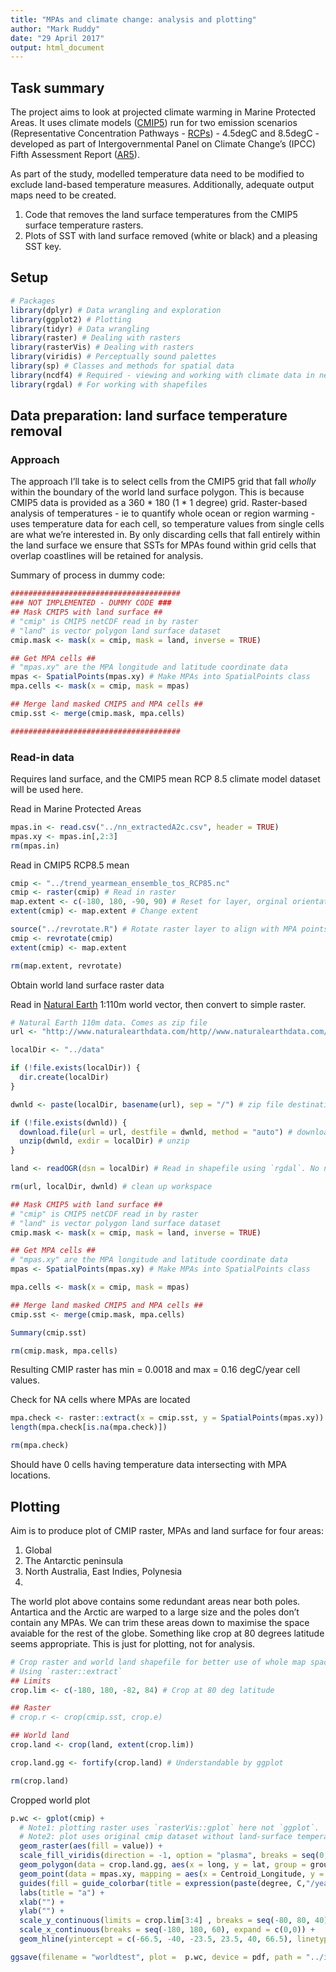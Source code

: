 ```yaml
---
title: "MPAs and climate change: analysis and plotting"
author: "Mark Ruddy"
date: "29 April 2017"
output: html_document
---
```


## Task summary

The project aims to look at projected climate warming in Marine Protected Areas. It uses climate models ([CMIP5](http://cmip-pcmdi.llnl.gov/cmip5/)) run for two emission scenarios (Representative Concentration Pathways - [RCPs](https://www.skepticalscience.com/rcp.php?t=1)) - 4.5degC and 8.5degC - developed as part of Intergovernmental Panel on Climate Change's (IPCC) Fifth Assessment Report ([AR5](http://www.ipcc-data.org/sim/gcm_monthly/AR5/)).

As part of the study, modelled temperature data need to be modified to exclude land-based temperature measures. Additionally, adequate output maps need to be created.

1. Code that removes the land surface temperatures from the CMIP5 surface temperature rasters.
2. Plots of SST with land surface removed (white or black) and a pleasing SST key.


## Setup

```r
# Packages
library(dplyr) # Data wrangling and exploration
library(ggplot2) # Plotting
library(tidyr) # Data wrangling
library(raster) # Dealing with rasters
library(rasterVis) # Dealing with rasters
library(viridis) # Perceptually sound palettes
library(sp) # Classes and methods for spatial data
library(ncdf4) # Required - viewing and working with climate data in netCDF format
library(rgdal) # For working with shapefiles
```


## Data preparation: land surface temperature removal

### Approach


The approach I'll take is to select cells from the CMIP5 grid that fall *wholly* within the boundary of the world land surface polygon. This is because CMIP5 data is provided as a 360 \* 180 (1 \* 1 degree) grid. Raster-based analysis of temperatures - ie to quantify whole ocean or region warming - uses temperature data for each cell, so temperature values from single cells are what we're interested in. By only discarding cells that fall entirely within the land surface we ensure that SSTs for MPAs found within grid cells that overlap coastlines will be retained for analysis.

Summary of process in dummy code:

```r
######################################
### NOT IMPLEMENTED - DUMMY CODE ###
## Mask CMIP5 with land surface ##
# "cmip" is CMIP5 netCDF read in by raster
# "land" is vector polygon land surface dataset
cmip.mask <- mask(x = cmip, mask = land, inverse = TRUE)

## Get MPA cells ##
# "mpas.xy" are the MPA longitude and latitude coordinate data
mpas <- SpatialPoints(mpas.xy) # Make MPAs into SpatialPoints class
mpa.cells <- mask(x = cmip, mask = mpas)

## Merge land masked CMIP5 and MPA cells ##
cmip.sst <- merge(cmip.mask, mpa.cells)

######################################
```


### Read-in data

Requires land surface, and the CMIP5 mean RCP 8.5 climate model dataset will be used here. 

Read in Marine Protected Areas
```r
mpas.in <- read.csv("../nn_extractedA2c.csv", header = TRUE)
mpas.xy <- mpas.in[,2:3]
rm(mpas.in)
```

Read in CMIP5 RCP8.5 mean
```r
cmip <- "../trend_yearmean_ensemble_tos_RCP85.nc"
cmip <- raster(cmip) # Read in raster
map.extent <- c(-180, 180, -90, 90) # Reset for layer, orginal orientation was 0-360 longitude
extent(cmip) <- map.extent # Change extent

source("../revrotate.R") # Rotate raster layer to align with MPA points
cmip <- revrotate(cmip)
extent(cmip) <- map.extent

rm(map.extent, revrotate)
```

Obtain world land surface raster data

Read in [Natural Earth](http://www.naturalearthdata.com/) 1:110m world vector, then convert to simple raster.

```r
# Natural Earth 110m data. Comes as zip file 
url <- "http://www.naturalearthdata.com/http//www.naturalearthdata.com/download/110m/physical/ne_110m_land.zip" # web location

localDir <- "../data"

if (!file.exists(localDir)) {
  dir.create(localDir)
}

dwnld <- paste(localDir, basename(url), sep = "/") # zip file destination

if (!file.exists(dwnld)) {
  download.file(url = url, destfile = dwnld, method = "auto") # download from web
  unzip(dwnld, exdir = localDir) # unzip
}

land <- readOGR(dsn = localDir) # Read in shapefile using `rgdal`. No need to specify shapefile name as there's only one in the directory we created above.

rm(url, localDir, dwnld) # clean up workspace
```


```r
## Mask CMIP5 with land surface ##
# "cmip" is CMIP5 netCDF read in by raster
# "land" is vector polygon land surface dataset
cmip.mask <- mask(x = cmip, mask = land, inverse = TRUE)

## Get MPA cells ##
# "mpas.xy" are the MPA longitude and latitude coordinate data
mpas <- SpatialPoints(mpas.xy) # Make MPAs into SpatialPoints class

mpa.cells <- mask(x = cmip, mask = mpas)

## Merge land masked CMIP5 and MPA cells ##
cmip.sst <- merge(cmip.mask, mpa.cells)

Summary(cmip.sst)

rm(cmip.mask, mpa.cells)
```
Resulting CMIP raster has min = 0.0018 and max = 0.16 degC/year cell values.

Check for NA cells where MPAs are located

```r
mpa.check <- raster::extract(x = cmip.sst, y = SpatialPoints(mpas.xy)) # Use `raster::extract()` to disambiguate from `tidyr::extract()`
length(mpa.check[is.na(mpa.check)])

rm(mpa.check)
```

Should have 0 cells having temperature data intersecting with MPA locations.


## Plotting

Aim is to produce plot of CMIP raster, MPAs and land surface for four areas:

1. Global
2. The Antarctic peninsula
3. North Australia, East Indies, Polynesia
4. 


The world plot above contains some redundant areas near both poles. Antartica and the Arctic are warped to a large size and the poles don't contain any MPAs. We can trim these areas down to maximise the space avaiable for the rest of the globe. Something like crop at 80 degrees latitude seems appropriate. This is just for plotting, not for analysis.

```r
# Crop raster and world land shapefile for better use of whole map space in plot.
# Using `raster::extract`
## Limits
crop.lim <- c(-180, 180, -82, 84) # Crop at 80 deg latitude

## Raster
# crop.r <- crop(cmip.sst, crop.e)

## World land
crop.land <- crop(land, extent(crop.lim))

crop.land.gg <- fortify(crop.land) # Understandable by ggplot 

rm(crop.land)
```

Cropped world plot
```r
p.wc <- gplot(cmip) + 
  # Note1: plotting raster uses `rasterVis::gplot` here not `ggplot`.
  # Note2: plot uses original cmip dataset without land-surface temperatures removed for aesthetic reasons - would otherwise show empty NA cells at some land margins.
  geom_raster(aes(fill = value)) +
  scale_fill_viridis(direction = -1, option = "plasma", breaks = seq(0, 0.16, 0.04)) +
  geom_polygon(data = crop.land.gg, aes(x = long, y = lat, group = group), fill = "grey90") +
  geom_point(data = mpas.xy, mapping = aes(x = Centroid_Longitude, y = Centroid_Latitude), size = 0.7, colour = "black") + 
  guides(fill = guide_colorbar(title = expression(paste(degree, C,"/year")), barheight = 30, raster = TRUE)) +   theme(legend.title = element_text(size = 10), plot.title = element_text(size = 20, hjust = 0)) +
  labs(title = "a") +
  xlab("") +
  ylab("") +
  scale_y_continuous(limits = crop.lim[3:4] , breaks = seq(-80, 80, 40), expand = c(0,0)) +
  scale_x_continuous(breaks = seq(-180, 180, 60), expand = c(0,0)) +
  geom_hline(yintercept = c(-66.5, -40, -23.5, 23.5, 40, 66.5), linetype = 2, size = 0.3) 

ggsave(filename = "worldtest", plot =  p.wc, device = pdf, path = "../images", width = 13, height = 8, units = "in")
```






